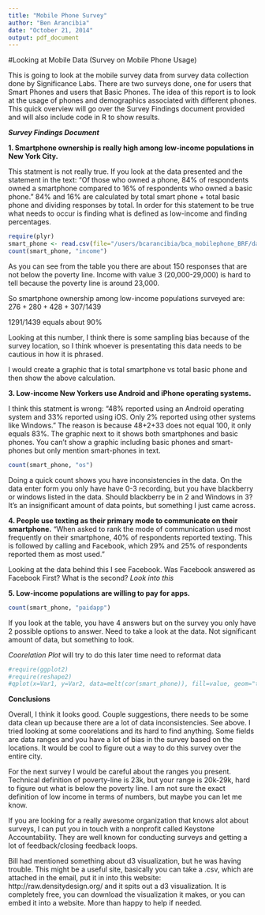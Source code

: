 ```yaml
---
title: "Mobile Phone Survey"
author: "Ben Arancibia"
date: "October 21, 2014"
output: pdf_document
---
```


#Looking at Mobile Data (Survey on Mobile Phone Usage)

This is going to look at the mobile survey data from survey data collection done by Significance Labs. There are two surveys done, one for users that Smart Phones and users that Basic Phones. The idea of this report is to look at the usage of phones and demographics associated with different phones. This quick overview will go over the Survey Findings document provided and will also include code in R to show results.

__*Survey Findings Document*__

__1. Smartphone ownership is really high among low-income populations in New York City.__

This statment is not really true. If you look at the data presented and the statement in the text: "Of those who owned a phone, 84% of respondents owned a smartphone compared to 16% of respondents who owned a basic phone." 84% and 16% are calculated by total smart phone + total basic phone and dividing responses by total. In order for this statement to be true what needs to occur is finding what is defined as low-income and finding percentages.

```r
require(plyr)
smart_phone <- read.csv(file="/users/bcarancibia/bca_mobilephone_BRF/data/Smart_Table.csv",head=TRUE,sep=",", stringsAsFactors=FALSE)
count(smart_phone, "income")
```


As you can see from the table you there are about 150 responses that are not below the poverty line. Income with value 3 (20,000-29,000) is hard to tell because the poverty line is around 23,000.

So smartphone ownership among low-income populations surveyed are: $276+280+428+307/1439$

$1291/1439$ equals about 90%

Looking at this number, I think there is some sampling bias because of the survey location, so I think whoever is presentating this data needs to be cautious in how it is phrased.

I would create a graphic that is total smartphone vs total basic phone and then show the above calculation.

__3. Low-income New Yorkers use Android and iPhone operating systems.__

I think this statment is wrong: "48% reported using an Android operating system and 33% reported using iOS. Only 2% reported using other systems like Windows." The reason is because 48+2+33 does not equal 100, it only equals 83%. The graphic next to it shows both smartphones and basic phones. You can't show a graphic including basic phones and smart-phones but only mention smart-phones in text.

```r
count(smart_phone, "os")
```

Doing a quick count shows you have inconsistencies in the data. On the data enter form you only have have 0-3 recording, but you have blackberry or windows listed in the data. Should blackberry be in 2 and Windows in 3? It's an insignificant amount of data points, but something I just came across.

__4. People use texting as their primary mode to communicate on their smartphone.__
"When asked to rank the mode of communication used most frequently on their smartphone, 40% of respondents reported texting. This is followed by calling and Facebook, which 29% and 25% of respondents reported them as most used."

Looking at the data behind this I see Facebook. Was Facebook answered as Facebook First? What is the second? *Look into this*

__5. Low-income populations are willing to pay for apps.__

```r
count(smart_phone, "paidapp")
```

If you look at the table, you have 4 answers but on the survey you only have 2 possible options to answer. Need to take a look at the data. Not significant amount of data, but something to look.


*Coorelation Plot* will try to do this later time need to reformat data
```r
#require(ggplot2)
#require(reshape2)
#qplot(x=Var1, y=Var2, data=melt(cor(smart_phone)), fill=value, geom="title") Need to make everything numeric
```



__**Conclusions**__

Overall, I think it looks good. Couple suggestions, there needs to be some data clean up because there are a lot of data inconsistencies. See above. I tried looking at some coorelations and its hard to find anything. Some fields are data ranges and you have a lot of bias in the survey based on the locations. It would be cool to figure out a way to do this survey over the entire city.

For the next survey I would be careful about the ranges you present. Technical definition of poverty-line is 23k, but your range is 20k-29k, hard to figure out what is below the poverty line. I am not sure the exact definition of low income in terms of numbers, but maybe you can let me know.

If you are looking for a really awesome organization that knows alot about surveys, I can put you in touch with a nonprofit called Keystone Accountability. They are well known for conducting surveys and getting a lot of feedback/closing feedback loops.

Bill had mentioned something about d3 visualization, but he was having trouble. This might be a useful site, basically you can take a .csv, which are attached in the email, put it in into this website: http://raw.densitydesign.org/ and it spits out a d3 visualization. It is completely free, you can download the visualization it makes, or you can embed it into a website. More than happy to help if needed.

